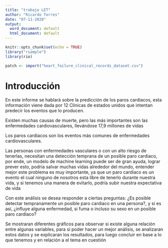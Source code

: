 ---
title: "trabajo LET"
author: "Ricardo Torres"
date: "07-11-2020"
output:
  word_document: default
  html_document: default
---

```{r setup, include=FALSE}
knitr::opts_chunk$set(echo = TRUE)
library("rsample")
library(rio)
```

```{r, echo=TRUE, include=FALSE}

patch <- import("heart_failure_clinical_records_dataset.csv")

```


# Introducción

En este informe se hablará sobre la predicción de los paros cardiacos, esta información viene dada por 12 Clínicas de estados unidos que intentan predecir los eventos que lo producen.

Existen muchas causas de muerte, pero las más importantes son las enfermedades cardiovasculares, llevándose 17,9 millones de vidas 

Los paros cardiacos son los eventos más comunes de enfermedades cardiovasculares. 


Las personas con enfermedades vasculares o con un alto riesgo de tenerlas, necesitan una detección temprana de un posible paro cardiaco, por ende, un modelo de machine learning puede ser de gran ayuda, lograr prever esto, podría salvar muchas vidas alrededor del mundo, entender mejor este problema es muy importante, ya que un paro cardiaco es un evento el cual ninguno de nosotros esta libre de tenerlo durante nuestra vida, y si tenemos una manera de evitarlo, podría subir nuestra expectativa de vida

Con este análisis se desea responder a ciertas preguntas: ¿Es posible detectar tempranamente un posible paro cardiaco en una persona?, y si es así, ¿influye alguna enfermedad, si fuma o incluso su sexo en un posible paro cardiaco?


Se mostraran diferentes gráficos para observar si existe alguna relación entre algunas variables, para si poder hacer un mejor análisis, se analizaran estos datos y se explicaran los resultados, para luego concluir en base a lo que tenemos y en relación a el tema en cuestión 

